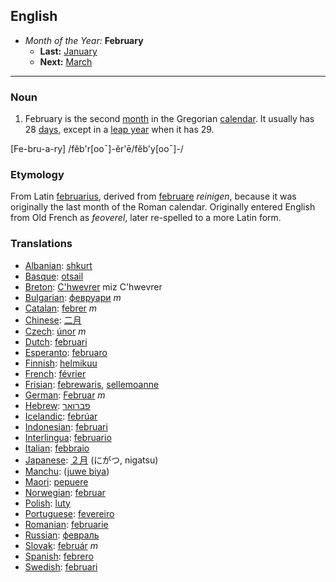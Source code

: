 == English ==
*''Month of the Year:'' '''February'''
**'''Last:''' [[January]]
**'''Next:''' [[March]]
----

=== Noun ===
#February is the second [[month]] in the Gregorian [[calendar]]. It usually has 28 [[day|days]], except in a [[leap year]] when it has 29.

[Fe-bru-a-ry] /fĕb'r[ooˉ]-ĕr'ē/fĕb'y[ooˉ]-/

=== Etymology ===
From Latin [[februarius]], derived from [[februare]] ''reinigen'', because it was originally the last month of the Roman calendar. Originally entered English from Old French as ''feoverel'', later re-spelled to a more Latin form.

=== Translations ===
*[[Albanian]]: [[shkurt]]
*[[Basque]]: [[otsail]]
*[[Breton]]: [[C'hwevrer]] miz C'hwevrer
*[[Bulgarian]]: [[февруари]] ''m''
*[[Catalan]]: [[febrer]] ''m''
*[[Chinese]]: [[二月]]
*[[Czech]]: [[únor]] ''m''
*[[Dutch]]: [[februari]]
*[[Esperanto]]: [[februaro]]
*[[Finnish]]: [[helmikuu]]
*[[French]]: [[février]]
*[[Frisian]]: [[febrewaris]], [[sellemoanne]]
*[[German]]: [[Februar]] ''m''
*[[Hebrew]]: [[פברואר]]
*[[Icelandic]]: [[febrúar]]
*[[Indonesian]]: [[februari]]
*[[Interlingua]]: [[februario]]
*[[Italian]]: [[febbraio]]
*[[Japanese]]: [[２月]] (にがつ, nigatsu)
*[[Manchu]]: ([[juwe biya]])
*[[Maori]]: [[pepuere]]
*[[Norwegian]]: [[februar]]
*[[Polish]]: [[luty]]
*[[Portuguese]]: [[fevereiro]]
*[[Romanian]]: [[februarie]]
*[[Russian]]: [[февраль]]
*[[Slovak]]: [[február]] ''m''
*[[Spanish]]: [[febrero]]
*[[Swedish]]: [[februari]]